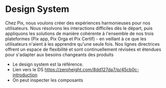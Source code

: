 
<Meta title='Développement/Design System' />

# Design System

Chez Pix, nous voulons créer des expériences harmonieuses pour nos utilisateurs. Nous résolvons les interactions difficiles dès le départ, puis appliquons les solutions de manière cohérente à l'ensemble de nos trois plateformes (Pix app, Pix Orga et Pix Certif) - en veillant à ce que les utilisateurs n'aient à les apprendre qu'une seule fois. Nos lignes directrices offrent un espace de flexibilité et sont continuellement révisées et étendues pour s'adapter aux besoins changeants des produits

- Le design system est la référence.
- Lien vers le DS https://zeroheight.com/8dd127da7/p/45cb0c-introduction
- On peut inspecter les composants